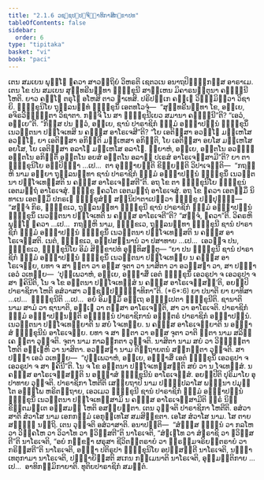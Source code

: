 ```yaml
---
title: "2.1.6 ວຊ຺ຊປ຺ປຏິຈ຺ຉາທິກາສິກ຺ຂາປທ"
tableOfContents: false
sidebar:
  order: 6
type: "tipitaka"
basket: "vi"
book: "paci"
---
```



<DynamicBreadcrumb />

<Division number="664" book="paci">

<Paragraph number="2139" book="paci">
ເຕນ ສມເຍນ ພຸທ຺ໂຘ ຠຄວາ ສາວຕ຺ຖິຍໍ ວິຫຣຕິ ເຊຕວເນ ອນາຖປິຓ຺ຑິກສ຺ສ ອາຣາເມ. ເຕນ ໂຂ ປນ ສມເຍນ ສຸນ຺ທຣີນນ຺ທາ ຠິກ຺ຂຸນີ ສາຬ຺ເຫນ ມິຄາຣນຕ຺ຕຸນາ ຄພ຺ຠິນີ ໂຫຕິ. ຍາວ ຄພ຺ໂຠ ຕຣຸໂຓ ອໂຫສິ ຕາວ ຉາເທສິ. ປຣິປກ຺ເກ ຄພ຺ເຠ ວິພ຺ຠມິຕ຺ວາ ວິຊາຍິ. ຠິກ຺ຂຸນິໂຍ ຖຸລ຺ລນນ຺ທໍ ຠິກ຺ຂຸນິໍ ເອຕທໂວຈຸໍ—  “ສຸນ຺ທຣີນນ຺ທາ ໂຂ, ອຍ຺ເຍ, ອຈິຣວິພ຺ຠນ຺ຕາ ວິຊາຕາ. ກຈ຺ຈິ ໂນ ສາ ຠິກ຺ຂຸນີເຍວ ສມານາ ຄພ຺ຠິນີ”ຕິ? “ເອວໍ, ອຍ຺ເຍ”ຕິ. “ກິສ຺ສ ປນ ຕ຺ວໍ, ອຍ຺ເຍ, ຊານໍ ປາຣາຊິກໍ ຘມ຺ມໍ ອຊ຺ຌາປນ຺ນໍ ຠິກ຺ຂຸນິໍ ເນວຕ຺ຕນາ ປຏິໂຈເທສິ ນ ຄຓສ຺ສ ອາໂຣເຈສີ”ຕິ? “ໂຍ ເອຕິສ຺ສາ ອວຓ຺ໂຓ ມຍ຺ເຫໂສ ອວຓ຺ໂຓ, ຍາ ເອຕິສ຺ສາ ອກິຕ຺ຕິ ມຍ຺ເຫສາ ອກິຕ຺ຕິ, ໂຍ ເອຕິສ຺ສາ ອຍໂສ ມຍ຺ເຫໂສ ອຍໂສ, ໂຍ ເອຕິສ຺ສາ ອລາໂຠ ມຍ຺ເຫໂສ ອລາໂຠ. ກ຺ຍາຫໍ, ອຍ຺ເຍ, ອຕ຺ຕໂນ ອວຓ຺ຓໍ ອຕ຺ຕໂນ ອກິຕ຺ຕິໍ ອຕ຺ຕໂນ ອຍສໍ ອຕ຺ຕໂນ ອລາຠໍ ປເຣສໍ ອາໂຣເຈສ຺ສາມີ”ຕິ? ຍາ ຕາ ຠິກ຺ຂຸນິໂຍ ອປ຺ປິຈ຺ຉາ …ເປ…  ຕາ ອຸຊ຺ຌາຍນ຺ຕິ ຂິຍ຺ຍນ຺ຕິ ວິປາເຈນ຺ຕິ—  “ກຖຎ຺ຫິ ນາມ ອຍ຺ຍາ ຖຸລ຺ລນນ຺ທາ ຊານໍ ປາຣາຊິກໍ ຘມ຺ມໍ ອຊ຺ຌາປນ຺ນໍ ຠິກ຺ຂຸນິໍ ເນວຕ຺ຕນາ ປຏິໂຈເທສ຺ສຕິ ນ ຄຓສ຺ສ ອາໂຣເຈສ຺ສຕີ”ຕິ.
</Paragraph>

<Paragraph number="2140" book="paci">
ອຖ ໂຂ ຕາ ຠິກ຺ຂຸນິໂຍ ຠິກ຺ຂູນໍ ເອຕມຕ຺ຖໍ ອາໂຣເຈສຸໍ. ຠິກ຺ຂູ ຠຄວໂຕ ເອຕມຕ຺ຖໍ ອາໂຣເຈສຸໍ. ອຖ ໂຂ ຠຄວາ ເອຕສ຺ມິໍ ນິທາເນ ເອຕສ຺ມິໍ ປກຣເຓ ຠິກ຺ຂຸສໍຆໍ ສນ຺ນິປາຕາເປຕ຺ວາ ຠິກ຺ຂູ ປຏິປຸຈ຺ຉິ—  “ສຈ຺ຈໍ ກິຣ, ຠິກ຺ຂເວ, ຖຸລ຺ລນນ຺ທາ ຠິກ຺ຂຸນີ ຊານໍ ປາຣາຊິກໍ ຘມ຺ມໍ ອຊ຺ຌາປນ຺ນໍ ຠິກ຺ຂຸນິໍ ເນວຕ຺ຕນາ ປຏິໂຈເທຕິ ນ ຄຓສ຺ສ ອາໂຣເຈຕີ”ຕິ? “ສຈ຺ຈໍ, ຠຄວາ”ຕິ. ວິຄຣຫິ ພຸທ຺ໂຘ ຠຄວາ …ເປ…  ກຖຎ຺ຫິ ນາມ, ຠິກ຺ຂເວ, ຖຸລ຺ລນນ຺ທາ ຠິກ຺ຂຸນີ ຊານໍ ປາຣາຊິກໍ ຘມ຺ມໍ ອຊ຺ຌາປນ຺ນໍ ຠິກ຺ຂຸນິໍ ເນວຕ຺ຕນາ ປຏິໂຈເທສ຺ສຕິ ນ ຄຓສ຺ສ ອາໂຣເຈສ຺ສຕິ. ເນຕໍ, ຠິກ຺ຂເວ, ອປ຺ປສນ຺ນານໍ ວາ ປສາທາຍ …ເປ…  ເອວຎ຺ຈ ປນ, ຠິກ຺ຂເວ, ຠິກ຺ຂຸນິໂຍ ອິມໍ ສິກ຺ຂາປທໍ ອຸທ຺ທິສນ຺ຕຸ—
</Paragraph>

</Division>
<Division number="665" book="paci">

<Paragraph number="2141" book="paci">
<Emphasis>“ຍາ ປນ ຠິກ຺ຂຸນີ ຊານໍ ປາຣາຊິກໍ ຘມ຺ມໍ ອຊ຺ຌາປນ຺ນໍ ຠິກ຺ຂຸນິໍ ເນວຕ຺ຕນາ ປຏິໂຈເທຍ຺ຍ ນ ຄຓສ຺ສ ອາໂຣເຈຍ຺ຍ, ຍທາ ຈ ສາ ຐິຕາ ວາ ອສ຺ສ ຈຸຕາ ວາ ນາສິຕາ ວາ ອວສ຺ສຏາ ວາ, ສາ ປຈ຺ຉາ ເອວໍ ວເທຍ຺ຍ—  ‘ປຸພ຺ເພວາຫໍ, ອຍ຺ເຍ, ອຎ຺ຎາສິໍ ເອຕໍ ຠິກ຺ຂຸນິໍ ເອວຣູປາ ຈ ເອວຣູປາ ຈ ສາ ຠຄິນີຕິ</Emphasis>, <Emphasis>ໂນ ຈ ໂຂ ອຕ຺ຕນາ ປຏິໂຈເທສ຺ສໍ ນ ຄຓສ຺ສ ອາໂຣເຈສ຺ສນ຺’ຕິ, ອຍມ຺ປິ ປາຣາຊິກາ ໂຫຕິ ອສໍວາສາ ວຊ຺ຊປ຺ປຏິຈ຺ຉາທິກາ</Emphasis>”ຕິ. (*6*:<Emphasis>6</Emphasis>)
</Paragraph>

</Division>
<Division number="666" book="paci">

<Paragraph number="2142" book="paci">
<Emphasis>ຍາ ປນາ</Emphasis>ຕິ ຍາ ຍາທິສາ …ເປ…  <Emphasis>ຠິກ຺ຂຸນີ</Emphasis>ຕິ …ເປ…  ອຍໍ ອິມສ຺ມິໍ ອຕ຺ເຖ ອຘິປ຺ເປຕາ ຠິກ຺ຂຸນີຕິ.
</Paragraph>

<Paragraph number="2143" book="paci">
<Emphasis>ຊານາຕິ</Emphasis> ນາມ ສາມໍ ວາ ຊານາຕິ, ອຎ຺ເຎ ວາ ຕສ຺ສາ ອາໂຣເຈນ຺ຕິ, ສາ ວາ ອາໂຣເຈຕິ.
</Paragraph>

<Paragraph number="2144" book="paci">
<Emphasis>ປາຣາຊິກໍ ຘມ຺ມໍ ອຊ຺ຌາປນ຺ນນ຺</Emphasis>ຕິ ອຏ຺ຐນ຺ນໍ ປາຣາຊິການໍ ອຎ຺ຎຕຣໍ ປາຣາຊິກໍ ອຊ຺ຌາປນ຺ນໍ.
</Paragraph>

<Paragraph number="2145" book="paci">
<Emphasis>ເນວຕ຺ຕນາ ປຏິໂຈເທຍ຺ຍາ</Emphasis>ຕິ ນ ສຍໍ ໂຈເທຍ຺ຍ.
</Paragraph>

<Paragraph number="2146" book="paci">
<Emphasis>ນ ຄຓສ຺ສ ອາໂຣເຈຍ຺ຍາ</Emphasis>ຕິ ນ ອຎ຺ຎາສໍ ຠິກ຺ຂຸນີນໍ ອາໂຣເຈຍ຺ຍ.
</Paragraph>

<Paragraph number="2147" book="paci">
<Emphasis>ຍທາ ຈ ສາ ຐິຕາ ວາ ອສ຺ສ ຈຸຕາ ວາ</Emphasis>ຕິ <Emphasis>ຐິຕາ</Emphasis> ນາມ ສລິງ຺ເຄ ຐິຕາ ວຸຈ຺ຈຕິ. <Emphasis>ຈຸຕາ</Emphasis> ນາມ ກາລງ຺ກຕາ ວຸຈ຺ຈຕິ. <Emphasis>ນາສິຕາ</Emphasis> ນາມ ສຍໍ ວາ ວິພ຺ຠນ຺ຕາ ໂຫຕິ ອຎ຺ເຎຫິ ວາ ນາສິຕາ. <Emphasis>ອວສ຺ສຏາ</Emphasis> ນາມ ຕິຕ຺ຖາຍຕນໍ ສງ຺ກນ຺ຕາ ວຸຈ຺ຈຕິ. ສາ ປຈ຺ຉາ ເອວໍ ວເທຍ຺ຍ—  “ປຸພ຺ເພວາຫໍ, ອຍ຺ເຍ, ອຎ຺ຎາສິໍ ເອຕໍ ຠິກ຺ຂຸນິໍ ເອວຣູປາ ຈ ເອວຣູປາ ຈ ສາ ຠຄິນີ”ຕິ.
</Paragraph>

<Paragraph number="2148" book="paci">
<Emphasis>ໂນ ຈ ໂຂ ອຕ຺ຕນາ ປຏິໂຈເທສ຺ສນ຺</Emphasis>ຕິ ສຍໍ ວາ ນ ໂຈເທສ຺ສໍ.
</Paragraph>

<Paragraph number="2149" book="paci">
<Emphasis>ນ ຄຓສ຺ສ ອາໂຣເຈສ຺ສນ຺</Emphasis>ຕິ ນ ອຎ຺ຎາສໍ ຠິກ຺ຂຸນີນໍ ອາໂຣເຈສ຺ສໍ.
</Paragraph>

<Paragraph number="2150" book="paci">
<Emphasis>ອຍມ຺ປີ</Emphasis>ຕິ ປຸຣິມາໂຍ ອຸປາທາຍ ວຸຈ຺ຈຕິ.
</Paragraph>

<Paragraph number="2151" book="paci">
<Emphasis>ປາຣາຊິກາ ໂຫຕີ</Emphasis>ຕິ ເສຍ຺ຍຖາປິ ນາມ ປຓ຺ຑຸປລາໂສ ພນ຺ຘນາ ປມຸຕ຺ໂຕ ອຠພ຺ໂພ ຫຣິຕຕ຺ຖາຍ, ເອວເມວ ຠິກ຺ຂຸນີ ຊານໍ ປາຣາຊິກໍ ຘມ຺ມໍ ອຊ຺ຌາປນ຺ນໍ ຠິກ຺ຂຸນິໍ ເນວຕ຺ຕນາ ປຏິໂຈເທສ຺ສາມິ ນ ຄຓສ຺ສ ອາໂຣເຈສ຺ສາມີຕິ ຘຸຣໍ ນິກ຺ຂິຕ຺ຕມຕ຺ເຕ ອສ຺ສມຓີ ໂຫຕິ ອສກ຺ຍຘີຕາ. ເຕນ ວຸຈ຺ຈຕິ ປາຣາຊິກາ ໂຫຕີຕິ.
</Paragraph>

<Paragraph number="2152" book="paci">
<Emphasis>ອສໍວາສາ</Emphasis>ຕິ <Emphasis>ສໍວາໂສ</Emphasis> ນາມ ເອກກມ຺ມໍ ເອກຸທ຺ເທໂສ ສມສິກ຺ຂຕາ. ເອໂສ ສໍວາໂສ ນາມ. ໂສ ຕາຍ ສທ຺ຘິໍ ນຕ຺ຖິ. ເຕນ ວຸຈ຺ຈຕິ ອສໍວາສາຕິ.
</Paragraph>

</Division>
<Division number="667" book="paci">

<Paragraph number="2153" book="paci">
ອນາປຕ຺ຕິ—  “ສໍຆສ຺ສ ຠຓ຺ຑນໍ ວາ ກລໂຫ ວາ ວິຄ຺ຄໂຫ ວາ ວິວາໂທ ວາ ຠວິສ຺ສຕີ”ຕິ ນາໂຣເຈຕິ, “ສໍຆເຠໂທ ວາ ສໍຆຣາຊິ ວາ ຠວິສ຺ສຕີ”ຕິ ນາໂຣເຈຕິ, “ອຍໍ ກກ຺ຂຬາ ຜຣຸສາ ຊີວິຕນ຺ຕຣາຍໍ ວາ ພ຺ຣຫ຺ມຈຣິຍນ຺ຕຣາຍໍ ວາ ກຣິສ຺ສຕີ”ຕິ ນາໂຣເຈຕິ, ອຎ຺ຎາ ປຕິຣູປາ ຠິກ຺ຂຸນິໂຍ ອປສ຺ສນ຺ຕີ ນາໂຣເຈຕິ, ນຈ຺ຉາເທຕຸກາມາ ນາໂຣເຈຕິ, ປຎ຺ຎາຍິສ຺ສຕິ ສເກນ ກມ຺ເມນາຕິ ນາໂຣເຈຕິ, ອຸມ຺ມຕ຺ຕິກາຍ …ເປ…  ອາທິກມ຺ມິກາຍາຕິ.

</Paragraph>
</Division>

<Paragraph number="2154" type="center" book="paci">
ທຸຕິຍປາຣາຊິກໍ ສມຕ຺ຕໍ.
</Paragraph>